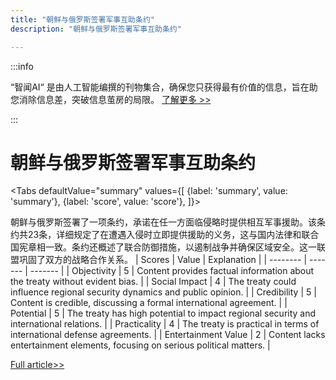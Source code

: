 ```yaml
---
title: "朝鲜与俄罗斯签署军事互助条约"
description: "朝鲜与俄罗斯签署军事互助条约"

---
```



:::info

“智闻AI“ 是由人工智能编撰的刊物集合，确保您只获得最有价值的信息，旨在助您消除信息差，突破信息茧房的局限。  [了解更多 >>](/)

:::

# 朝鲜与俄罗斯签署军事互助条约


<Tabs
	defaultValue="summary"
	values={[
	{label: 'summary', value: 'summary'},
	{label: 'score', value: 'score'},
]}>
<TabItem value="summary">


朝鲜与俄罗斯签署了一项条约，承诺在任一方面临侵略时提供相互军事援助。该条约共23条，详细规定了在遭遇入侵时立即提供援助的义务，这与国内法律和联合国宪章相一致。条约还概述了联合防御措施，以遏制战争并确保区域安全。这一联盟巩固了双方的战略合作关系。
</TabItem>
<TabItem value="score">
	| Scores     | Value   | Explanation |
	| -------- | ------- | ------- |
	| Objectivity  | 5    | Content provides factual information about the treaty without evident bias.    |
	| Social Impact | 4     | The treaty could influence regional security dynamics and public opinion.    |
	| Credibility    | 5    | Content is credible, discussing a formal international agreement.    |
	| Potential    | 5    | The treaty has high potential to impact regional security and international relations.    |
	| Practicality    | 4    | The treaty is practical in terms of international defense agreements.    |
	| Entertainment Value    | 2    | Content lacks entertainment elements, focusing on serious political matters.    |
</TabItem>
</Tabs>

[Full article>>](https://www3.nhk.or.jp/nhkworld/en/news/20240620_09/)
